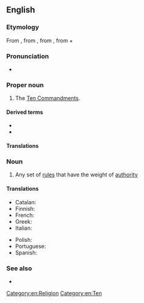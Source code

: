 {{also|decalogue|décalogue|Décalogue}}
==English==
{{wikipedia}}

===Etymology===
From {{etyl|frm|en}} {{m|frm|Décalogue}}, from {{etyl|la|en}} {{m|frm|decalogus}}, from {{etyl|grc|en}} {{m|grc|δεκάλογος}}, from {{m|grc|δέκα||ten}} + {{m|grc|λόγος||statement}}

===Pronunciation===
* {{a|UK}} {{IPA|en|/ˈdɛkəlɒɡ/}}

===Proper noun===
{{en-proper noun}}

# The [[Ten Commandments]].

====Derived terms====
* {{l|en|Ethical Decalogue}}
* {{l|en|Ritual Decalogue}}

====Translations====
{{trans-see|the Ten Commandments|Ten Commandments}}

===Noun===
{{en-noun}}

# Any set of [[rule]]s that have the weight of [[authority]]

====Translations====
{{trans-top|set of rules}}
* Catalan: {{t|ca|decàleg|m}}
* Finnish: {{t|fi|käskyt|p}}
* French: {{t+|fr|décalogue|m}}
* Greek: {{t+|el|δεκάλογος|m}}
* Italian: {{t+|it|decalogo|m}}
{{trans-mid}}
* Polish: {{t+|pl|dekalog |m}}
* Portuguese: {{t+|pt|decálogo|m}}
* Spanish: {{t+|es|decálogo|m}}
{{trans-bottom}}

===See also===
* {{l|en|Ennealogue||the [[Nine Commandments]]}}

[[Category:en:Religion]]
[[Category:en:Ten]]